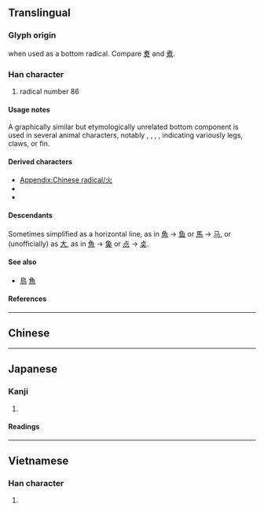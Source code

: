 {{also|火|㣺}}
{{character info}}
{{character info|⺣}}
==Translingual==
{{stroke order|type=animate}}

===Glyph origin===
{{Han simp|火}} when used as a bottom radical. Compare [[煑]] and [[煮]].

===Han character===
{{Han char|rn=86|rad=火|as=00|sn=4|four=|canj=HF|ids=⿰丿⿲丶丶丶}}

# radical number 86

====Usage notes====
A graphically similar but etymologically unrelated bottom component is used in several animal characters, notably {{m|mul|馬||horse|sc=Hani}}, {{m|mul|鳥||bird|sc=Hani}}, {{m|mul|烏||black, dark (was crow)|sc=Hani}}, {{m|mul|魚||fish|sc=Hani}}, indicating variously legs, claws, or fin.

====Derived characters====
* [[Appendix:Chinese radical/火]]
* {{l|mul|[[𬼹]], [[𡖋]], [[杰]], [[𥄧]], [[缹]], [[羔]], [[𢇁]], [[𨚋]], [[𦱻]], [[喣]], [[黑]]([[黒]]), [[𦷓]], [[𥈈]], [[罴]], [[勲]], [[槱]], [[𥉬]], [[𦼈]], [[𦻹]], [[𤎂]], [[𨼾]], [[瞧]], [[𮄛]], [[𪚰]], [[𥶬]], [[𬟤]], [[𩡢]], [[𦏬]], [[𠆡]]}}
* {{l|mul|[[庶]], [[𧆸]], [[麃]], [[𤺣]]}}

====Descendants====
Sometimes simplified as a horizontal line, as in [[魚]] → [[鱼]] or [[馬]] → [[马]], or (unofficially) as [[大]], as in [[魚]] → [[𩵋]] or [[点]] → [[奌]].

====See also====
* {{l|mul|馬}} [[鳥]] [[魚]]
<!-- 烏 is now classed as a derivative, while the others above are not -->

====References====
{{Han ref|kx=0665.030|dkj=18851|dj=1074.010|hdz=32187.020|uh=706C}}

----

==Chinese==
{{zh-see|火|v}}

----

==Japanese==

===Kanji===
{{ja-kanji|grade=|rs=火00}}

# {{rfdef|ja|sort=火00}}

====Readings====
{{ja-readings
|on=ひょう, か
|kun=れっか
}}

----

==Vietnamese==

===Han character===
{{vi-readings|rs=火00|reading=hoả}}

# {{rfdef|vi|sort=火00}}

[[Category:CJKV radicals| ]]

{{cln|vi|Han tu}}